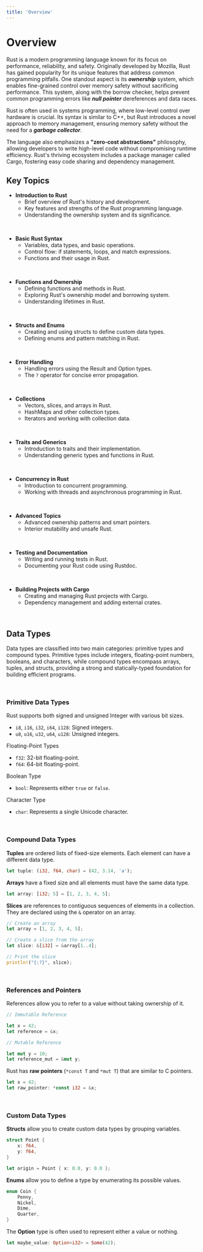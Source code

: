 ```yaml
---
title: 'Overview'
---
```



# Overview

Rust is a modern programming language known for its focus on performance, reliability, and safety. Originally developed by Mozilla, Rust has gained popularity for its unique features that address common programming pitfalls. One standout aspect is its ***ownership*** system, which enables fine-grained control over memory safety without sacrificing performance. This system, along with the borrow checker, helps prevent common programming errors like ***null pointer*** dereferences and data races.

Rust is often used in systems programming, where low-level control over hardware is crucial. Its syntax is similar to C++, but Rust introduces a novel approach to memory management, ensuring memory safety without the need for a ***garbage collector***.

The language also emphasizes a **"zero-cost abstractions"** philosophy, allowing developers to write high-level code without compromising runtime efficiency. Rust's thriving ecosystem includes a package manager called Cargo, fostering easy code sharing and dependency management.

## Key Topics

- **Introduction to Rust**
    - Brief overview of Rust's history and development.
    - Key features and strengths of the Rust programming language.
    - Understanding the ownership system and its significance.

<br/>

- **Basic Rust Syntax**
    - Variables, data types, and basic operations.
    - Control flow: if statements, loops, and match expressions.
    - Functions and their usage in Rust.

<br/>

- **Functions and Ownership**
    - Defining functions and methods in Rust.
    - Exploring Rust's ownership model and borrowing system.
    - Understanding lifetimes in Rust.

<br/>

- **Structs and Enums**
    - Creating and using structs to define custom data types.
    - Defining enums and pattern matching in Rust.

<br/>

- **Error Handling**
    - Handling errors using the Result and Option types.
    - The `?` operator for concise error propagation.

<br/>

- **Collections**
    - Vectors, slices, and arrays in Rust.
    - HashMaps and other collection types.
    - Iterators and working with collection data.

<br/>

- **Traits and Generics**
    - Introduction to traits and their implementation.
    - Understanding generic types and functions in Rust.

<br/>

- **Concurrency in Rust**
    - Introduction to concurrent programming.
    - Working with threads and asynchronous programming in Rust.

<br/>

- **Advanced Topics**
    - Advanced ownership patterns and smart pointers.
    - Interior mutability and unsafe Rust.

<br/>

- **Testing and Documentation**
    - Writing and running tests in Rust.
    - Documenting your Rust code using Rustdoc.

<br/>

- **Building Projects with Cargo**
    - Creating and managing Rust projects with Cargo.
    - Dependency management and adding external crates.


<br/>

## Data Types

Data types are classified into two main categories: primitive types and compound types. Primitive types include integers, floating-point numbers, booleans, and characters, while compound types encompass arrays, tuples, and structs, providing a strong and statically-typed foundation for building efficient programs.

<br/>

### Primitive Data Types

Rust supports both signed and unsigned Integer with various bit sizes.

- `i8`, `i16`, `i32`, `i64`, `i128`: Signed integers.
- `u8`, `u16`, `u32`, `u64`, `u128`: Unsigned integers.

Floating-Point Types

- `f32`: 32-bit floating-point.
- `f64`: 64-bit floating-point.

Boolean Type

- `bool`: Represents either `true` or `false`.

Character Type

- `char`: Represents a single Unicode character.

<br/>

### Compound Data Types

**Tuples** are ordered lists of fixed-size elements. Each element can have a different data type.

```rust
let tuple: (i32, f64, char) = (42, 3.14, 'a');
```

**Arrays** have a fixed size and all elements must have the same data type.

```rust
let array: [i32; 5] = [1, 2, 3, 4, 5];
```
**Slices** are references to contiguous sequences of elements in a collection. They are declared using the `&` operator on an array.

```rust
// Create an array
let array = [1, 2, 3, 4, 5];

// Create a slice from the array
let slice: &[i32] = &array[1..4];

// Print the slice
println!("{:?}", slice);
```

<br/>


### References and Pointers

References allow you to refer to a value without taking ownership of it.

```rust 
// Immutable Reference

let x = 42;
let reference = &x;
```

```rust
// Mutable Reference

let mut y = 10;
let reference_mut = &mut y;
```

Rust has **raw pointers** (`*const T` and `*mut T`) that are similar to C pointers.

```rust
let x = 42;
let raw_pointer: *const i32 = &x;
```

<br/>


### Custom Data Types

**Structs** allow you to create custom data types by grouping variables.

```rust
struct Point {
    x: f64,
    y: f64,
}

let origin = Point { x: 0.0, y: 0.0 };
```

**Enums** allow you to define a type by enumerating its possible values.

```rust
enum Coin {
    Penny,
    Nickel,
    Dime,
    Quarter,
}
```

The **Option** type is often used to represent either a value or nothing.
```rust
let maybe_value: Option<i32> = Some(42);
```